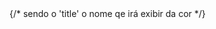 
<Meta title='Design Token/Colors'/>

<ColorPalette>
{/* sendo o 'title' o nome qe irá exibir da cor */}
  <ColorItem title='Background'
    colors={{
      BgLight: "#FFFFFF",
      BgEscuro: "#F8F8F8",
      BgDisabled: "#EFEFEF",
    }}
  />
  <ColorItem
    title="Escala de cinza"
    colors={{
        TextoPrimario: "#181818",
        TextoSecundario: "#5C5C5C",
        TextoTerciario: "#747474",
        TextoDesativado: "#8A8A8A",
    }}
/>
<ColorItem title="Ícones" colors={{ Icone: "#7C7B7B" }} />
<ColorItem title="Contornos" colors={{ Contorno: "#D7D7D7" }} />
<ColorItem title="Divisores" colors={{ Divisor: "#EDEDED" }} />
<ColorItem
    title="Tom 1"
    subtitle="Azul"
    colors={{
        Primario: "#2D5BFF",
        Secundario: "#6284FD",
        Terciario: "#96ADFF",
        Quaternario: "#ECF0FF",
        Hover: "#1B4AF0",
        Click: "#002ED0",
    }}
/>
<ColorItem
    title="Tom 2"
    subtitle="Violeta"
    colors={{
        Primario: "#AF4BFE",
        Secundario: "#BE74F9",
        Terciario: "#E2BDFF",
        Quaternario: "#F5E8FF",
    }}
/>
</ColorPalette>
